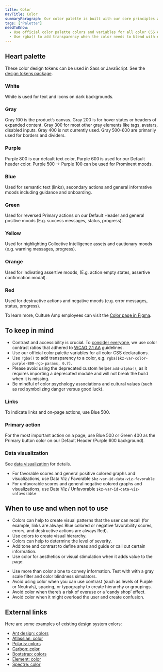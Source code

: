 ```yaml
---
title: Color
navTitle: Color
summaryParagraph: Our color palette is built with our core principles and guidelines as its foundation. We are committed to complying with WCAG 2.1 AA standard contrast ratios.
tags: ["Palette"]
needToKnow:
  - Use official color palette colors and variables for all color CSS declarations. Never hard-code a color without a variable.
  - Use rgba() to add transparency when the color needs to blend with different backgrounds.
---
```




## Heart palette

These color design tokens can be used in Sass or JavaScript. See the [design tokens package](https://github.com/cultureamp/kaizen-design-system/tree/master/packages/design-tokens).

### White

White is used for text and icons on dark backgrounds.

<ZenWhite />

### Gray

Gray 100 is the product’s canvas. Gray 200 is for hover states or headers of expanded content. Gray 300 for most other gray elements like tags, avatars, disabled inputs. Gray 400 is not currently used. Gray 500-600 are primarily used for borders and dividers.

<ZenGrays />

### Purple

Purple 800 is our default text color, Purple 600 is used for our Default header color. Purple 500 → Purple 100 can be used for Prominent moods. 

<ZenWisteria />

### Blue

Used for semantic text (links), secondary actions and general informative moods including guidance and onboarding.

<ZenCluny />

### Green

Used for reversed Primary actions on our Default Header and general positive moods (E.g. success messages, status, progress).

<ZenSeedling />

### Yellow

Used for highlighting Collective Intelligence assets and cautionary moods (e.g. warning messages, progress).

<ZenYuzu />

### Orange

Used for indivating assertive moods, (E.g. action empty states, assertive confirmation modal).

<ZenPeach />

### Red

Used for destructive actions and negative moods (e.g. error messages, status, progress).

<ZenCoral />

To learn more, Culture Amp employees can visit the [Color page in Figma](https://www.figma.com/file/GMxm8rvDCbj0Xw3TQWBZ8b/Zen-UI-Kit?node-id=1929%3A81).

## To keep in mind

- Contrast and accessibility is crucial. To [consider everyone](/language/voiceandtone/), we use color contrast ratios that adhered to [WCAG 2.1 AA](https://www.w3.org/TR/WCAG21/#contrast-minimum) guidelines.
- Use our official color palette variables for all color CSS declarations.
- Use `rgba()` to add transparency to a color, e.g. `rgba($kz-var-color-purple-800-rgb-params, 0.7)`.
- Please avoid using the deprecated custom helper `add-alpha()`, as it requires importing a deprecated module and will not break the build when it is missing.
- Be mindful of color psychology associations and cultural values (such as red symbolizing danger versus good luck).

### Links

To indicate links and on-page actions, use Blue 500.

### Primary action

For the most important action on a page, use Blue 500 or Green 400 as the Primary button color on our Default Header (Purple 600 background).

### Data visualization

See [data visualization](/guidelines/data-visualization) for details.

- For favorable scores and general positive colored graphs and visualizations, use Data Viz / Favorable `$kz-var-id-data-viz-favorable`
- For unfavorable scores and general negative colored graphs and visualizations, use Data Viz / Unfavorable `$kz-var-id-data-viz-unfavorable`

## When to use and when not to use

<WhenToUseAndWhenNotToUse>
<WhenToUse>

- Colors can help to create visual patterns that the user can recall (for example, links are always Blue colored or negative favorability scores, errors, and destructive actions are always Red).
- Use colors to create visual hierarchy.
- Colors can help to determine the level of severity.
- Add tone and contrast to define areas and guide or call out certain information.
- Use color for aesthetics or visual stimulation when it adds value to the page.

</WhenToUse>
<WhenNotToUse>

- Use more than color alone to convey information. Test with with a gray scale filter and color blindness simulators.
- Avoid using color when you can use contrast (such as levels of Purple or Neutrals), spacing, or typography to create hierarchy or groupings.
- Avoid color when there’s a risk of overuse or a ‘candy shop’ effect.
- Avoid color when it might overload the user and create confusion.

</WhenNotToUse>
</WhenToUseAndWhenNotToUse>

## External links

Here are some examples of existing design system colors:

- [Ant design: colors](https://ant.design/docs/spec/colors)
- [Atlassian: color](https://www.atlassian.design/guidelines/product/foundations/color)
- [Polaris: colors](https://polaris.shopify.com/design/colors)
- [Carbon: color](https://www.carbondesignsystem.com/guidelines/color/overview)
- [Bootstrap: colors](https://getbootstrap.com/docs/4.3/utilities/colors/)
- [Element: color](https://element.eleme.io/#/en-US/component/color)
- [Spectre: color](https://picturepan2.github.io/spectre/utilities/colors.html)
